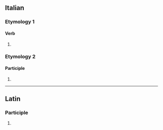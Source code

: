 ==Italian==

===Etymology 1===

====Verb====
{{head|it|verb form}}

# {{inflection of|it|occultare||2|p|pres|indc|;|2|p|impr}}

===Etymology 2===

====Participle====
{{head|it|past participle form|g=f-p}}

# {{feminine plural of|it|occultato}}

----

==Latin==

===Participle===
{{la-part-form|occultāte}}

# {{inflection of|la|occultātus||voc|m|s}}